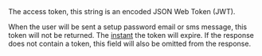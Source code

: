 
<APIField name="token" type="String" since="1.16.0">
  The access token, this string is an encoded JSON Web Token (JWT).

  When the user will be sent a setup password email or sms message, this token will not be returned.
</APIField>
  <APIField name="tokenExpirationInstant" type="Long" since="1.33.0">
  The <a href="/docs/reference/data-types#instants">instant</a> the <InlineField>token</InlineField> will expire. If the response does not contain a <InlineField>token</InlineField>, this field will also be omitted from the response.
</APIField>
